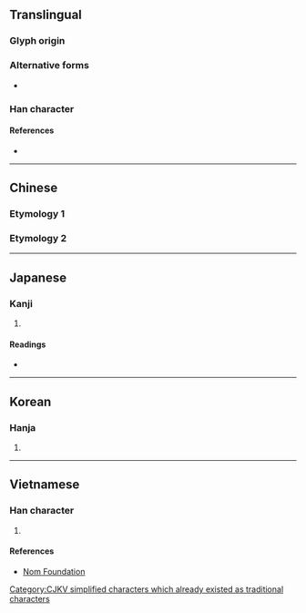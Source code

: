 {{character info/new}}
{{also|術|朮}}
==Translingual==

===Glyph origin===
{{Han etym}}

===Alternative forms===
* {{l|mul|朮}}

===Han character===
{{Han char|rn=75|rad=木|as=01|sn=5|four=|canj=ID|ids=⿺木丶}}

====References====
* {{Han ref|kx=0509.121|hdz=21152.020|uh=672F|ud=26415}}

----

==Chinese==

===Etymology 1===
{{zh-see|術}}

===Etymology 2===
{{zh-see|朮|v}}

----

==Japanese==

===Kanji===
{{ja-kanji|grade=|rs=木01}}

# {{defn|lang=ja|sort=木01}}

====Readings====
* {{ja-readings|on=[[じゅつ]] (jutsu), [[しゅつ]] (shutsu), [[ちゅつ]] (chutsu)|kun=[[もちあわ]] (mochiawa)}}

----

==Korean==

===Hanja===
{{ko-hanja|hangeul=출|eumhun=|rv=chul|mr=ch'ul|y=chwul}}

# {{defn|lang=ko|sort=木01}}

----

==Vietnamese==

===Han character===
{{vi-readings|rs=木01|hanviet=[[thuật]], [[truật]]}}

# {{defn|lang=vi|sort=木01}}

====References====
* [http://nomfoundation.org/common/nom_details.php?codepoint=672f Nom Foundation]

[[Category:CJKV simplified characters which already existed as traditional characters]]